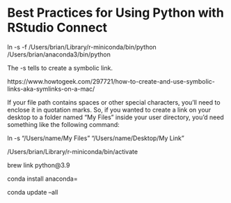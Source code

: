 # Best Practices for Using Python with RStudio Connect

ln -s -f /Users/brian/Library/r-miniconda/bin/python /Users/brian/anaconda3/bin/python

The -s tells to create a symbolic link.

https://www.howtogeek.com/297721/how-to-create-and-use-symbolic-links-aka-symlinks-on-a-mac/

If your file path contains spaces or other special characters, you’ll need to enclose it in quotation marks. So, if you wanted to create a link on your desktop to a folder named “My Files” inside your user directory, you’d need something like the following command:

ln -s "/Users/name/My Files" "/Users/name/Desktop/My Link"

/Users/brian/Library/r-miniconda/bin/activate

brew link python@3.9

conda install anaconda=

conda update --all